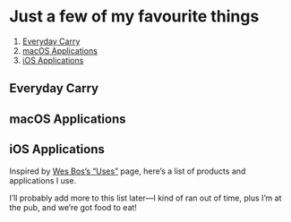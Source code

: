 

<Metatags
  title="“Uses” | May 21 | CSS Grid a day"
  description="An example of using CSS grid every day, from May 1–31st, 2019."
  thumbnail="https://cssgrid31.brett.cool/opengraph/may-21.png"
  url="https://cssgrid31.brett.cool"
  pathname="/may-21"
/>

<div className={Layout.container}>
  <div className={Layout.hero}>
    <div className={Layout.sidebar}>
      <h1>Just a few of my favourite things</h1>
      <ol>
        <li><a href="#edc">Everyday Carry</a></li>
        <li><a href="#macos">macOS Applications</a></li>
        <li><a href="#ios">iOS Applications</a></li>
      </ol>
    </div>
  </div>

  <div className={Layout.body}>
    <h2 id="edc">Everyday Carry</h2>
    <ProductCard
      image="iphone"
      title="iPhone XS"
      description="Silver 256gb"
      link="https://www.apple.com/au/iphone-xs/"
      />
    <ProductCard
      image="macbookpro"
      title="13” MacBook Pro"
      description="13-inch, Late 2016, Four Thunderbolt 3 Ports"
      link="https://www.apple.com/au/macbook-pro/"
      />
    <h2 id="macos">macOS Applications</h2>
    <AppCard
      icon="sketch"
      title="Sketch"
      description="Design tool of choice. Fast to work in, with great export workflows."
      link="https://sketchapp.com"
      />
    <AppCard
      icon="vscode"
      title="VSCode"
      description="Feature rich text editor, with an impressive cadence of releases."
      link="https://code.visualstudio.com"
      />
    <AppCard
      icon="hyper"
      title="Hyper"
      description="A nice minimal, extensible Terminal client. I like it mainly ‘cause it looks nice."
      link="https://hyper.is"
      />
    <AppCard
      icon="screenflick"
      title="Screenflick"
      description="Very high quality screen recording software, useful for recording hi-dpi, high framerate video."
      link="https://www.araelium.com/screenflick-mac-screen-recorder"
      />
    <AppCard
      icon="things"
      title="Things 3"
      description="A clean and simple task manager for all my life admin. Syncs with iPhone and Apple watch."
      link="https://culturedcode.com/things/"
      />
    <AppCard
      icon="iawriter"
      title="iA Writer"
      description="Writing app of choice. Beautiful and simple, with great Markdown support and exporting."
      link="https://ia.net/writer"
      />
    <AppCard
      icon="iconjar"
      title="IconJar"
      description="A handy application for organising, finding, using, and exporting icons and icon sets."
      link="https://geticonjar.com/"  
      />
    <AppCard
      icon="1password"
      title="1Password"
      description="Password manager. Syncs with iOS, supports Touch ID on Mac, and Touch + Face ID on iOS."
      link="https://1password.com/"
      />
    <h2 id="ios">iOS Applications</h2>
    <AppCard
      icon="darkroom"
      title="Darkroom"
      description="A robust photo editor for iPhone and iPad. Great UI, and very powerful."
      link="https://itunes.apple.com/au/app/darkroom-photo-editor/id953286746"
      />
    <AppCard
      icon="timepage"
      title="Timepage"
      description="A rather unique take on calendar apps by Moleskin, with a bold, beautiful design."
      link="https://itunes.apple.com/au/app/timepage/id989178902"
      />
    <AppCard
      icon="filtru"
      title="Filtru"
      description="Coffee timer forwith brew guides, and custom recipes."
      link="https://itunes.apple.com/us/app/filtru-coffee/id1150921819"
      />
    <AppCard
      icon="gyroscope"
      title="Gyroscope"
      description="Tracking all the details of my life and activity. Offers fascinating insights."
      link="https://itunes.apple.com/app/apple-store/id1104085053"
      />
    <AppCard
      icon="iawriter-ios"
      title="iA Writer"
      description="Note taking application on iOS. Syncs with desktop via iCloud."
      link="https://itunes.apple.com/au/app/ia-writer/id775737172"
      />
    <AppCard
      icon="overcast"
      title="Overcast"
      description="Podcast client from indie developer Marco Arment. Great smart speed adjustments."
      link="https://itunes.apple.com/au/app/overcast/id888422857"
      />
    <AppCard
      icon="things-ios"
      title="Things"
      description="Task manager for life admin on iPhone, syncs wth desktop, and integrates with Siri Shortcuts."
      link="https://itunes.apple.com/au/app/ia-writer/id775737172"
      />
    <AppCard
      icon="threes"
      title="Threes!"
      description="The one iOS game I’ve played consistently over the years."
      link="https://itunes.apple.com/au/app/threes/id779157948"
      />
  </div>
</div>



<Footer date={21} prev={true} next={true}>


Inspired by [Wes Bos’s “Uses”][w] page, here’s a list of products and applications I use.

I’ll probably add more to this list later—I kind of ran out of time, plus I’m at the pub, and we’re got food to eat!

[w]: https://wesbos.com/uses/

</Footer>
